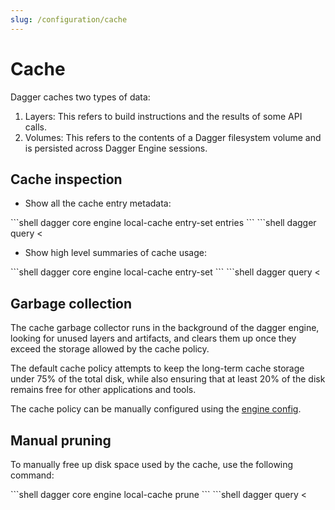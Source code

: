 ```yaml
---
slug: /configuration/cache
---
```



# Cache

Dagger caches two types of data:

1. Layers: This refers to build instructions and the results of some API calls.
2. Volumes: This refers to the contents of a Dagger filesystem volume and is persisted across Dagger Engine sessions.

## Cache inspection

- Show all the cache entry metadata:

<Tabs groupId="api">
<TabItem value="CLI">
```shell
dagger core engine local-cache entry-set entries
```
</TabItem>
<TabItem value="GraphQL">
    ```shell
    dagger query <<EOF
    {
      engine {
        localCache {
          entrySet {
            entries {
              description
              diskSpaceBytes
            }
          }
        }
      }
    }
    EOF
    ```
</TabItem>
</Tabs>

- Show high level summaries of cache usage:

<Tabs groupId="api">
<TabItem value="CLI">
```shell
dagger core engine local-cache entry-set
```
</TabItem>
<TabItem value="GraphQL">
    ```shell
    dagger query <<EOF
    {
      engine {
        localCache {
          entrySet {
            entryCount
            diskSpaceBytes
          }
        }
      }
    }
    EOF
    ```
</TabItem>
</Tabs>

## Garbage collection

The cache garbage collector runs in the background of the dagger engine,
looking for unused layers and artifacts, and clears them up once they exceed
the storage allowed by the cache policy.

The default cache policy attempts to keep the long-term cache storage under 75%
of the total disk, while also ensuring that at least 20% of the disk remains
free for other applications and tools.

The cache policy can be manually configured using the [engine config](./engine.mdx).

## Manual pruning

To manually free up disk space used by the cache, use the following command:

<Tabs groupId="api">
<TabItem value="CLI">
```shell
dagger core engine local-cache prune
```
</TabItem>
<TabItem value="GraphQL">
```shell
dagger query <<EOF
{
  engine {
    localCache {
      prune
    }
  }
}
EOF
```
</TabItem>
</Tabs>

